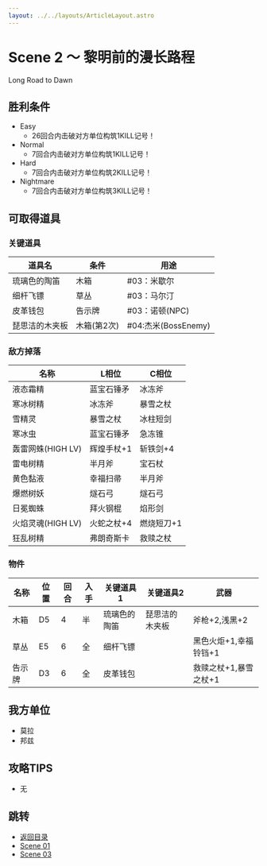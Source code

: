 ```yaml
---
layout: ../../layouts/ArticleLayout.astro
---
```

# Scene 2 ～ 黎明前的漫长路程  

Long Road to Dawn

## 胜利条件 

- Easy
  - 26回合内击破对方单位构筑1KILL记号！
- Normal
  - 7回合内击破对方单位构筑1KILL记号！
- Hard
  - 7回合内击破对方单位构筑2KILL记号！
- Nightmare
  - 7回合内击破对方单位构筑3KILL记号！

## 可取得道具 

### 关键道具

|道具名|条件|用途|
|---|---|---|
|琉璃色的陶笛|木箱|#03：米歇尔|
|细杆飞镖|草丛|#03：马尔汀|
|皮革钱包|告示牌|#03：诺顿(NPC)|
|琵思洁的木夹板|木箱(第2次)|#04:杰米(BossEnemy)|

### 敌方掉落

|名称|L相位|C相位|
|---|---|---|
|液态霜精|蓝宝石锤矛|冰冻斧|
|寒冰树精|冰冻斧|暴雪之杖|
|雪精灵|暴雪之杖|冰柱短剑|
|寒冰虫|蓝宝石锤矛|急冻锥|
|轰雷网蛛(HIGH LV)|辉煌手杖+1|斩铁剑+4|
|雷电树精|半月斧|宝石杖|
|黄色黏液|幸福扫帚|半月斧|
|爆燃树妖|燧石弓|燧石弓|
|日冕蜘蛛|拜火钢棍|焰形剑|
|火焰灵魂(HIGH LV)|火蛇之杖+4|燃烧短刀+1|
|狂乱树精|弗朗奇斯卡|救赎之杖|

### 物件

|名称|位置|回合|入手|关键道具1|关键道具2|武器|
|---|---|---|---|---|---|---|
|木箱|D5|4|半|琉璃色的陶笛|琵思洁的木夹板|斧枪+2,浅黑+2|
|草丛|E5|6|全|细杆飞镖||黑色火炬+1,幸福铃铛+1|
|告示牌|D3|6|全|皮革钱包||救赎之杖+1,暴雪之杖+1|

## 我方单位 

- 莫拉
- 邦兹

## 攻略TIPS 

- 无

## 跳转

- [返回目录](../maria)
- [Scene 01](./1-01)
- [Scene 03](./1-03)